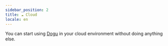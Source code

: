 ```yaml
---
sidebar_position: 2
title: ☁️ Cloud
locale: en
---
```


You can start using [Dogu](https://dogutech.io) in your cloud environment without doing anything else.
